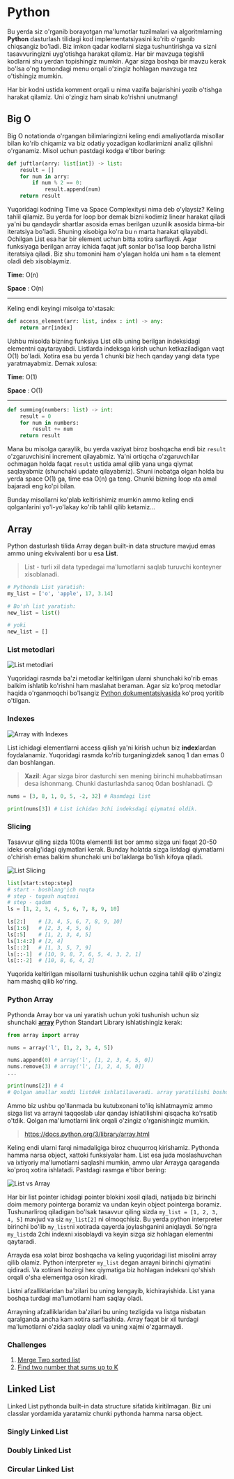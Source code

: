 # Python 

Bu yerda siz o'rganib borayotgan ma'lumotlar tuzilmalari va algoritmlarning **Python** dasturlash tilidagi kod implementatsiyasini
ko'rib o'rganib chiqsangiz bo'ladi. Biz imkon qadar kodlarni sizga tushuntirishga va sizni tasavvuringizni uyg'otishga harakat qilamiz.
Har bir mavzuga tegishli kodlarni shu yerdan topishingiz mumkin. Agar sizga boshqa bir mavzu kerak bo'lsa o'ng tomondagi menu orqali
o'zingiz hohlagan mavzuga tez o'tishingiz mumkin.

Har bir kodni ustida komment orqali u nima vazifa bajarishini yozib o'tishga harakat qilamiz. Uni o'zingiz ham sinab ko'rishni unutmang!

## Big O

Big O notationda o'rgangan bilimlaringizni keling endi amaliyotlarda misollar bilan ko'rib chiqamiz va biz odatiy yozadigan kodlarimizni
analiz qilishni o'rganamiz. Misol uchun pastdagi kodga e'tibor bering:

```python showLineNumbers
def juftlar(arry: list[int]) -> list:
    result = []
    for num in arry:
        if num % 2 == 0:
            result.append(num)
    return result
```

Yuqoridagi kodning Time va Space Complexitysi nima deb o'ylaysiz? Keling tahlil qilamiz. Bu yerda for loop bor  demak bizni kodimiz
linear harakat qiladi ya'ni bu qandaydir shartlar asosida emas berilgan uzunlik asosida birma-bir iteratsiya bo'ladi. Shuning xisobiga
ko'ra bu `n` marta harakat qilayabdi. Ochilgan List esa har bir element uchun bitta xotira sarflaydi. Agar funksiyaga berilgan array 
ichida faqat juft sonlar bo'lsa loop barcha listni iteratsiya qiladi. Biz shu tomonini ham o'ylagan holda uni ham `n` ta element oladi
deb xisoblaymiz.

**Time**: O(n)

**Space** : O(n)

---

Keling endi keyingi misolga to'xtasak:

```python showLineNumbers
def access_element(arr: list, index : int) -> any:
    return arr[index]
```
Ushbu misolda bizning funksiya List olib uning berilgan indeksidagi elementni qaytarayabdi. Listlarda indeksga kirish uchun ketkaziladigan 
vaqt O(1) bo'ladi. Xotira esa bu yerda 1 chunki biz hech qanday yangi data type yaratmayabmiz. Demak xulosa:

**Time**: O(1)

**Space** : O(1)

---

```python showLineNumbers
def summing(numbers: list) -> int:
    result = 0
    for num in numbers:
        result += num
    return result
```

Mana bu misolga qaraylik, bu yerda vaziyat biroz boshqacha endi biz `result` o'zgaruvchisini increment qilayabmiz. Ya'ni ortiqcha 
o'zgaruvchilar ochmagan holda faqat `result` ustida amal qilib yana unga qiymat saqlayabmiz (shunchaki update qilayabmiz). Shuni 
inobatga olgan holda bu yerda space O(1) ga, time esa O(n) ga teng. Chunki bizning loop `n`ta amal bajaradi eng ko'pi bilan.

Bunday misollarni ko'plab keltirishimiz mumkin ammo keling endi qolganlarini yo'l-yo'lakay ko'rib tahlil qilib ketamiz...

## Array

Python dasturlash tilida Array degan built-in data structure mavjud emas ammo uning ekvivalenti bor u esa **List**.

> List - turli xil data typedagai ma'lumotlarni saqlab turuvchi konteyner xisoblanadi.

```python showLineNumbers
# Pythonda List yaratish:
my_list = ['o', 'apple', 17, 3.14]

# Bo'sh list yaratish:
new_list = list() 

# yoki
new_list = []
```

### List metodlari

![List metodlari](../../images/list_method.jpg)

Yuqoridagi rasmda ba'zi metodlar keltirilgan ularni shunchaki ko'rib emas balkim ishlatib ko'rishni ham maslahat beraman. Agar siz ko'proq
metodlar haqida o'rganmoqchi bo'lsangiz [Python dokumentatsiyasida](https://docs.python.org/3/tutorial/datastructures.html) ko'proq yoritib o'tilgan.

### Indexes

![Array with Indexes](../../images/array_indices.webp)

List ichidagi elementlarni access qilish ya'ni kirish uchun biz **index**lardan foydalanamiz. Yuqoridagi rasmda ko'rib turganingizdek sanoq 1 
dan emas 0 dan boshlangan.

> **Xazil**: Agar sizga biror dasturchi sen mening birinchi muhabbatimsan desa ishonmang. Chunki dasturlashda sanoq 0dan boshlanadi. 😌

```python showLineNumbers
nums = [3, 8, 1, 0, 5, -2, 32] # Rasmdagi list 

print(nums[3]) # List ichidan 3chi indeksdagi qiymatni oldik.
```

### Slicing

Tasavvur qiling sizda 100ta elementli list bor ammo sizga uni faqat 20-50 ideks oralig'idagi qiymatlari kerak. Bunday holatda sizga 
listdagi qiymatlarni o'chirish emas balkim shunchaki uni bo'laklarga bo'lish kifoya qiladi.

![List Slicing](../../images/list_slice.png)

```python showLineNumbers
list[start:stop:step]
# start - boshlang'ich nuqta
# step - tugash nuqtasi
# step - qadam
ls = [1, 2, 3, 4, 5, 6, 7, 8, 9, 10] 

ls[2:]    # [3, 4, 5, 6, 7, 8, 9, 10]
ls[1:6]   # [2, 3, 4, 5, 6]
ls[:5]    # [1, 2, 3, 4, 5]
ls[1:4:2] # [2, 4]
ls[::2]   # [1, 3, 5, 7, 9]
ls[::-1]  # [10, 9, 8, 7, 6, 5, 4, 3, 2, 1]
ls[::-2]  # [10, 8, 6, 4, 2]
```

Yuqorida keltirilgan misollarni tushunishlik uchun ozgina tahlil qilib o'zingiz ham mashq qilib ko'ring.

### Python Array

Pythonda Array bor va uni yaratish uchun yoki tushunish uchun siz shunchaki **[array](https://docs.python.org/3/library/array.html)** Python 
Standart Library ishlatishingiz kerak:

```python showLineNumbers
from array import array

nums = array('l', [1, 2, 3, 4, 5]) 

nums.append(0) # array('l', [1, 2, 3, 4, 5, 0]) 
nums.remove(3) # array('l', [1, 2, 4, 5, 0]) 
...

print(nums[2]) # 4
# Qolgan amallar xuddi listdek ishlatilaveradi. array yaratilishi boshqacha
```

Ammo biz ushbu qo'llanmada bu kutubxonani to'liq ishlatmaymiz ammo sizga list va arrayni taqqoslab ular qanday ishlatilishini qisqacha ko'rsatib 
o'tdik. Qolgan ma'lumotlarni link orqali o'zingiz o'rganishingiz mumkin.

> https://docs.python.org/3/library/array.html

Keling endi ularni farqi nimadaligiga biroz chuqurroq kirishamiz. Pythonda hamma narsa object, xattoki funksiyalar ham. List esa juda moslashuvchan
va ixtiyoriy ma'lumotlarni saqlashi mumkin, ammo ular Arrayga qaraganda ko'proq xotira ishlatadi. Pastdagi rasmga e'tibor bering:

![List vs Array](../../images/array%20vs%20list.svg)

Har bir list pointer ichidagi pointer blokini xosil qiladi, natijada biz birinchi doim memory pointerga boramiz va undan keyin object 
pointerga boramiz. Tushunarliroq qiladigan bo'lsak tasavvur qiling sizda `my_list = [1, 2, 3, 4, 5]` mavjud va siz `my_list[2]` ni olmoqchisiz.
Bu yerda python interpreter birinchi bo'lib `my_list`ni xotirada qayerda joylashganini aniqlaydi. So'ngra `my_list`da 2chi indexni xisoblaydi va 
keyin sizga siz hohlagan elementni qaytaradi.

Arrayda esa xolat biroz boshqacha va keling yuqoridagi list misolini array qilib olamiz. Python interpreter `my_list` degan arrayni 
birinchi qiymatini qidiradi. Va xotirani hozirgi hex qiymatiga biz hohlagan indeksni qo'shish orqali o'sha elementga oson kiradi. 

Listni afzalliklaridan ba'zilari bu uning kengayib, kichirayishida. List yana boshqa turdagi ma'lumotlarni ham saqlay oladi.

Arrayning afzalliklaridan ba'zilari bu uning tezligida va listga nisbatan qaralganda ancha kam xotira sarflashida. Array faqat 
bir xil turdagi ma'lumotlarni o'zida saqlay oladi va uning xajmi o'zgarmaydi.

### Challenges

1. [Merge Two sorted list](https://leetcode.com/problems/merge-two-sorted-lists/)
2. [Find two number that sums up to K](https://www.google.com/search?q=Find+two+number+that+up+to+k&oq=Find+two+number+that+up+to+k&aqs=chrome..69i57.6405j0j9&sourceid=chrome&ie=UTF-8)

## Linked List

Linked List pythonda built-in data structure sifatida kiritilmagan. Biz uni classlar yordamida yaratamiz chunki pythonda hamma narsa object.

### Singly Linked List 

### Doubly Linked List 

### Circular Linked List 
